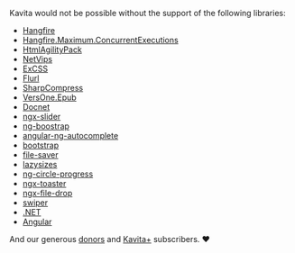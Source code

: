 Kavita would not be possible without the support of the following libraries:

* [Hangfire](https://www.hangfire.io/)
* [Hangfire.Maximum.ConcurrentExecutions](https://github.com/alastairtree/Hangfire.MaximumConcurrentExecutions)
* [HtmlAgilityPack](https://html-agility-pack.net/)
* [NetVips](https://github.com/kleisauke/net-vips)
* [ExCSS](https://github.com/TylerBrinks/ExCSS)
* [Flurl](https://flurl.dev/)
* [SharpCompress](https://github.com/adamhathcock/sharpcompress)
* [VersOne.Epub](https://github.com/vers-one/EpubReader)
* [Docnet](https://github.com/GowenGit/docnet)
* [ngx-slider](https://github.com/angular-slider/ngx-slider)
* [ng-boostrap](https://ng-bootstrap.github.io/#/home)
* [angular-ng-autocomplete](https://www.npmjs.com/package/angular-ng-autocomplete)
* [bootstrap](https://getbootstrap.com/)
* [file-saver](https://www.npmjs.com/package/file-saver)
* [lazysizes](https://github.com/aFarkas/lazysizes)
* [ng-circle-progress](https://www.npmjs.com/package/ng-circle-progress)
* [ngx-toaster](https://www.npmjs.com/package/ngx-toastr)
* [ngx-file-drop](https://www.npmjs.com/package/ngx-file-drop)
* [swiper](https://swiperjs.com/angular)
* [.NET ](https://dotnet.microsoft.com/)
* [Angular](https://angular.io/)

And our generous [donors](https://opencollective.com/kavita) and [Kavita+](/kavita+) subscribers. ❤️